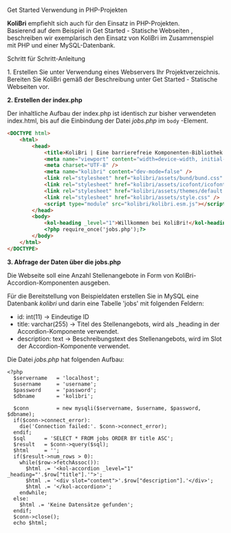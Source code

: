 
<Meta title="Get Started/PHP-Beispiel" id="php" />

<kol-heading _level="1">Get Started</kol-heading>
<kol-heading _level="2">Verwendung in PHP-Projekten</kol-heading>

<p>
	<b>KoliBri</b> empfiehlt sich auch für den Einsatz in PHP-Projekten.
	<br />
	Basierend auf dem Beispiel in
	<kol-link style={{ margin: '0 0.25em 0  0.25em' }} _href="/?path=/story/get-started-statische-webseiten--page">
		Get Started - Statische Webseiten
	</kol-link>, beschreiben wir exemplarisch den Einsatz von KoliBri im Zusammenspiel mit PHP und einer MySQL-Datenbank.
</p>
<kol-heading _level="3">Schritt für Schritt-Anleitung</kol-heading>
<p>
	1. Erstellen Sie unter Verwendung eines Webservers Ihr Projektverzeichnis. Bereiten Sie KoliBri gemäß der Beschreibung unter
	<kol-link style={{ margin: '0 0.25em 0  0.25em' }} _href="/?path=/story/get-started-statische-webseiten--page">
		Get Started - Statische Webseiten
	</kol-link> vor.
</p>
<p>
	<b>2. Erstellen der index.php</b>
</p>
<p>
	Der inhaltliche Aufbau der index.php ist identisch zur bisher verwendeten index.html, bis auf die Einbindung der Datei <i>jobs.php</i> im <code>body</code>
	-Element.
</p>

```html
<DOCTYPE html>
	<html>
		<head>
			<title>KoliBri | Eine barrierefreie Komponenten-Bibliothek in PHP-Projekten</title>
			<meta name="viewport" content="width=device-width, initial-scale=1" />
			<meta charset="UTF-8" />
			<meta name="kolibri" content="dev-mode=false" />
			<link rel="stylesheet" href="kolibri/assets/bund/bund.css" />
			<link rel="stylesheet" href="kolibri/assets/icofont/icofont.css" />
			<link rel="stylesheet" href="kolibri/assets/themes/default.css" />
			<link rel="stylesheet" href="kolibri/assets/style.css" />
			<script type="module" src="kolibri/kolibri.esm.js"></script>
		</head>
		<body>
			<kol-heading _level="1">Willkommen bei KoliBri!</kol-heading>
			<?php require_once('jobs.php');?>
		</body>
	</html>
</DOCTYPE>
```

<p>
	<b>3. Abfrage der Daten über die jobs.php</b>
</p>
<p>Die Webseite soll eine Anzahl Stellenangebote in Form von KoliBri-Accordion-Komponenten ausgeben.</p>
<p>
	Für die Bereitstellung von Beispieldaten erstellen Sie in MySQL eine Datenbank <i>kolibri</i> und darin eine Tabelle 'jobs' mit folgenden Feldern:
</p>
<ul>
	<li>id: int(11) -> Eindeutige ID</li>
	<li>title: varchar(255) -> Titel des Stellenangebots, wird als _heading in der Accordion-Komponente verwendet.</li>
	<li>description: text -> Beschreibungstext des Stellenangebots, wird im Slot der Accordion-Komponente verwendet.</li>
</ul>
<p>
	Die Datei <i>jobs.php</i> hat folgenden Aufbau:
</p>

```tsx
<?php
  $servername   = 'localhost';
  $username     = 'username';
  $password     = 'password';
  $dbname       = 'kolibri';

  $conn         = new mysqli($servername, $username, $password, $dbname);
  if($conn->connect_error):
    die('Connection failed:'. $conn->connect_error);
  endif;
  $sql      = 'SELECT * FROM jobs ORDER BY title ASC';
  $result   = $conn->query($sql);
  $html     = '';
  if($result->num_rows > 0):
    while($row->fetchAssoc()):
      $html .= '<kol-accordion _level="1" _heading="'.$row["title"].'">';
      $html .= '<div slot="content">'.$row["description"].'</div>';
      $html .= '</kol-accordion>';
    endwhile;
  else:
    $html .= 'Keine Datensätze gefunden';
  endif;
  $conn->close();
  echo $html;
```
